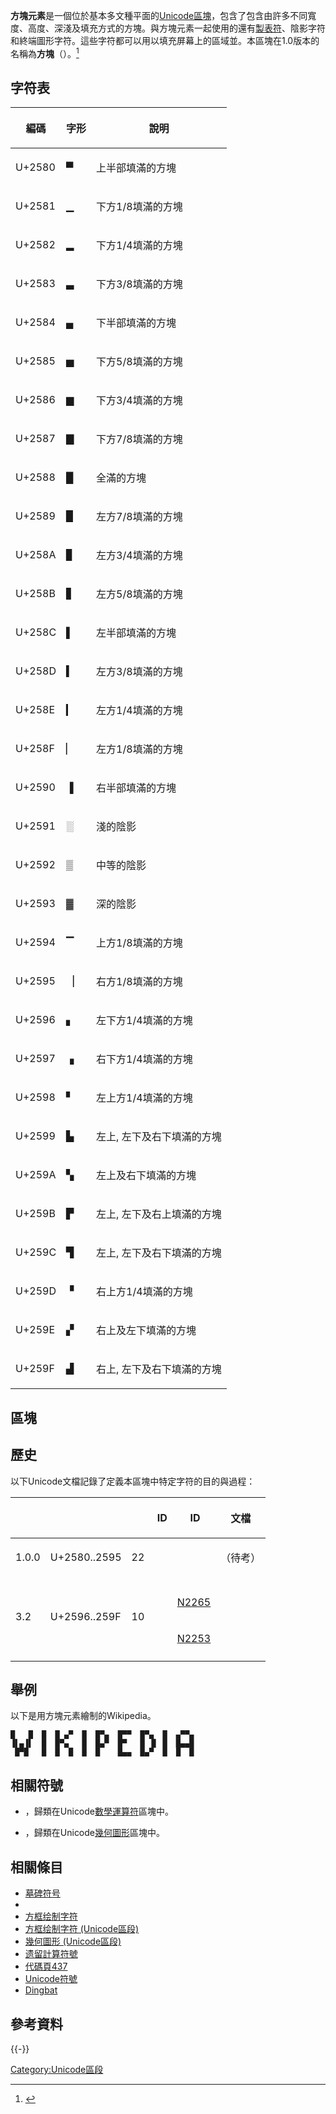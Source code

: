 {{Infobox Unicode block
|blockname  = 方塊元素<br />Block Elements
|rangestart = 2580
|rangeend   = 259F
|script1    = [[統一碼收錄的字符|通用]]
|symbols    = 填充方塊
|1_0_0      = 22
|3_2        = 10
|codechart  = https://www.unicode.org/charts/PDF/U2580.pdf
|note = <ref>{{cite web|url=https://www.unicode.org|title=Unicode character database|work=The Unicode Standard|access-date=2016-07-09|archive-date=2017-09-25|archive-url=https://web.archive.org/web/20170925134725/http://www.unicode.org/}}</ref><ref>{{cite web|url=https://www.unicode.org/versions/enumeratedversions.html|title=Enumerated Versions of The Unicode Standard|work=The Unicode Standard|access-date=2016-07-09|archive-date=2016-06-29|archive-url=https://web.archive.org/web/20160629001311/http://www.unicode.org/versions/enumeratedversions.html}}</ref>
}}
'''方塊元素'''是一個位於基本多文種平面的[[Unicode區塊|Unicode區塊]]，包含了包含由許多不同寬度、高度、深淺及填充方式的方塊。與方塊元素一起使用的還有[[製表符|製表符]]、陰影字符和終端圖形字符。這些字符都可以用以填充屏幕上的區域並{{tsl|en|Drop shadow|描繪出陰影}}。本區塊在1.0版本的名稱為'''方塊'''（{{lang-en|Blocks|label=none}}）。<ref>{{cite web |url=https://www.unicode.org/versions/Unicode1.0.0/CodeCharts2.pdf |work=The Unicode Standard |version=version 1.0 |title=3.8: Block-by-Block Charts |publisher=[[Unicode_Consortium|Unicode Consortium]] |access-date=2022-05-31 |archive-date=2021-02-11 |archive-url=https://web.archive.org/web/20210211080017/https://www.unicode.org/versions/Unicode1.0.0/CodeCharts2.pdf }}</ref>

== 字符表 ==
{| data-cx-weight="672" data-source="63" class="wikitable sortable collapsible" id="cx63" contenteditable="true"
! id="66" |編碼
! id="68" |字形
! id="70" |說明
|- id="72"
| id="73" |U+2580
| id="75" |▀
| id="77" |上半部填滿的方塊<br>
|- id="79"
| id="80" |U+2581
| id="82" |▁
| id="84" |下方1/8填滿的方塊
|- id="86"
| id="87" |U+2582
| id="89" |▂
| id="91" |下方1/4填滿的方塊
|- id="93"
| id="94" |U+2583
| id="96" |▃
| id="98" |下方3/8填滿的方塊
|- id="100"
| id="101" |U+2584
| id="103" |▄
| id="105" |下半部填滿的方塊
|- id="107"
| id="108" |U+2585
| id="110" |▅
| id="112" |下方5/8填滿的方塊
|- id="114"
| id="115" |U+2586
| id="117" |▆
| id="119" |下方3/4填滿的方塊
|- id="121"
| id="122" |U+2587
| id="124" |▇
| id="126" |下方7/8填滿的方塊
|- id="128"
| id="129" |U+2588
| id="131" |█
| id="133" |全滿的方塊
|- id="135"
| id="136" |U+2589
| id="138" |▉
| id="140" |左方7/8填滿的方塊
|- id="142"
| id="143" |U+258A
| id="145" |▊
| id="147" |左方3/4填滿的方塊
|- id="149"
| id="150" |U+258B
| id="152" |▋
| id="154" |左方5/8填滿的方塊
|- id="156"
| id="157" |U+258C
| id="159" |▌
| id="161" |左半部填滿的方塊
|- id="163"
| id="164" |U+258D
| id="166" |▍
| id="168" |左方3/8填滿的方塊
|- id="170"
| id="171" |U+258E
| id="173" |▎
| id="175" |左方1/4填滿的方塊
|- id="177"
| id="178" |U+258F
| id="180" |▏
| id="182" |左方1/8填滿的方塊
|- id="184"
| id="185" |U+2590
| id="187" |▐
| id="189" |右半部填滿的方塊
|- id="191"
| id="192" |U+2591
| id="194" |░
| id="196" |淺的陰影
|- id="198"
| id="199" |U+2592
| id="201" |▒
| id="203" |中等的陰影
|- id="205"
| id="206" |U+2593
| id="208" |▓
| id="210" |深的陰影
|- id="212"
| id="213" |U+2594
| id="215" |▔
| id="217" |上方1/8填滿的方塊
|- id="219"
| id="220" |U+2595
| id="222" |▕
| id="224" |右方1/8填滿的方塊
|- id="226"
| id="227" |U+2596
| id="229" |▖
| id="231" |左下方1/4填滿的方塊
|- id="233"
| id="234" |U+2597
| id="236" |▗
| id="238" |右下方1/4填滿的方塊
|- id="240"
| id="241" |U+2598
| id="243" |▘
| id="245" |左上方1/4填滿的方塊
|- id="247"
| id="248" |U+2599
| id="250" |▙
| id="252" |左上, 左下及右下填滿的方塊
|- id="254"
| id="255" |U+259A
| id="257" |▚
| id="259" |左上及右下填滿的方塊
|- id="261"
| id="262" |U+259B
| id="264" |▛
| id="266" |左上, 左下及右上填滿的方塊
|- id="268"
| id="269" |U+259C
| id="271" |▜
| id="273" |左上, 左下及右下填滿的方塊
|- id="275"
| id="276" |U+259D
| id="278" |▝
| id="280" |右上方1/4填滿的方塊
|- id="282"
| id="283" |U+259E
| id="285" |▞
| id="287" |右上及左下填滿的方塊
|- id="289"
| id="290" |U+259F
| id="292" |▟
| id="294" |右上, 左下及右下填滿的方塊
|}

== 區塊 ==
{{Unicode chart Block Elements}}

== 歷史 ==
以下Unicode文檔記錄了定義本區塊中特定字符的目的與過程：

{| class="wikitable"
|-
! {{nobr|[[Unicode#版本|版本]]}} !! {{nobr|最終碼位<ref group=lower-alpha name=final/>}} !! {{nobr|碼位數}} !! {{tsl|en|International Committee for Information Technology Standards|國際信息技術標準委員會|L2}} ID !! {{tsl|en|ISO/IEC JTC 1/SC 2|WG2}} ID !! 文檔
|-
| 1.0.0 || U+2580..2595 || 22 || || || （待考）
|-
| rowspan="4" | 3.2 || rowspan="4" | U+2596..259F || rowspan="4" | 10 || {{nobr|[https://www.unicode.org/L2/L2000/00159-ucsterminal.txt L2/00-159]}} || || {{Citation|title=Supplemental Terminal Graphics for Unicode|date=2000-03-31|first=Frank|last=da Cruz}}
|-
| {{nobr|[https://www.unicode.org/L2/L2000/00115.htm L2/00-115R2]}} || || {{Citation|title=Minutes Of UTC Meeting #83|date=2000-08-08|first=Lisa|last=Moore|section=Motion 83-M24}}
|-
| {{nobr|[https://www.unicode.org/L2/L2000/00329-TerminalSumForm.pdf L2/00-329]}} || [https://www.unicode.org/wg2/docs/n2265.doc N2265] {{Wayback|url=https://www.unicode.org/wg2/docs/n2265.doc |date=20220616132420 }} || {{Citation|title=Proposal for Terminal Graphic Symbols in the BMP|date=2000-09-19|first=Ken|last=Whistler}}
|-
| {{nobr|[https://www.unicode.org/L2/L2001/01050-n2353.pdf L2/01-050]}} || [https://www.unicode.org/wg2/docs/n2253.pdf N2253] {{Wayback|url=https://www.unicode.org/wg2/docs/n2253.pdf |date=20191130002745 }} || {{Citation|title=Minutes of the SC2/WG2 meeting in Athens, September 2000|date=2001-01-21|first=V. S.|last=Umamaheswaran|section=Resolution M39.20 (Terminal Graphic Symbols)}}
|- class="sortbottom"
| colspan="6" | {{reflist|group=lower-alpha|refs=<ref name=final>建議的碼位和字符名稱可能與最終的結果不同。</ref>}}
|}

==舉例==
以下是用方塊元素繪制的Wikipedia。

<pre style="line-height: 1.0; font-family: consolas,lucida console,courier new,courier,monospace;">
█   █  █  █ ▄▀  █  █▀▄  █▀▀  █▀▄  █  ▄▀▀▄
▐▌▄▐▌  █  █▀▄   █  █▄▀  █▀   █ ▐▌ █  █▄▄█
 █▀█   █  █  █  █  █    █▄▄  █▄▀  █  █  █
</pre>

== 相關符號 ==
* {{Unichar|220E|End of Proof}}，歸類在Unicode[[數學運算符_(Unicode區段)|數學運算符]]區塊中。
* {{Unichar|25A0|Black square}}，歸類在Unicode[[幾何圖形|幾何圖形]]區塊中。

== 相關條目 ==
* [[墓碑符号|墓碑符号]]
* {{le|半繪圖|Semigraphics}}
* [[方框绘制字符|方框绘制字符]]
* [[方框绘制字符_(Unicode區段)|方框绘制字符 (Unicode區段)]]
* [[幾何圖形_(Unicode區段)|幾何圖形 (Unicode區段)]]
* [[遗留計算符號|遗留計算符號]]
* [[代碼頁437|代碼頁437]]
* [[Unicode符號|Unicode符號]]
* [[Dingbat|Dingbat]]

== 參考資料 ==
{{reflist}}
{{-}}
{{Unicode區段一覽}}

[[Category:Unicode區段|Category:Unicode區段]]
